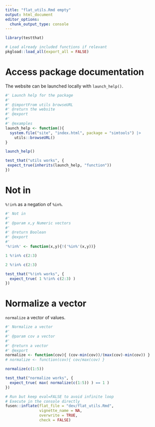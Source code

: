 ```yaml
---
title: "flat_utils.Rmd empty"
output: html_document
editor_options: 
  chunk_output_type: console
---
```


```r
library(testthat)
```

```r
# Load already included functions if relevant
pkgload::load_all(export_all = FALSE)
```

# Access package documentation

The website can be launched locally with `launch_help()`.

```r
#' Launch help for the package
#'
#' @importFrom utils browseURL
#' @return the website
#' @export
#'
#' @examples
launch_help <- function(){
  system.file("site", "index.html", package = "simtools") |>
    utils::browseURL()
}
```

```r
launch_help()
```

```r
test_that("utils works", {
 expect_true(inherits(launch_help, "function")) 
})
```

# Not in

`%!in%` as a negation of `%in%`.
    
```r
#' Not in
#'
#' @param x,y Numeric vectors
#' 
#' @return Boolean
#' @export
#'
'%!in%' <- function(x,y){!('%in%'(x,y))}
```
  
```r
1 %!in% c(2:3)

2 %!in% c(2:3)
```
  
```r
test_that("%!in% works", {
  expect_true( 1 %!in% c(2:3) )
})
```


# Normalize a vector 

`normalize` a vector of values. 

```r
#' Normalize a vector
#'
#' @param cov a vector
#' 
#' @return a vector
#' @export
normalize <- function(cov){ (cov-min(cov))/(max(cov)-min(cov)) }
# normalize <- function(cov){ cov/max(cov) }
```
  
```r
normalize(c(1:5))
```
  
```r
test_that("normalize works", {
  expect_true( max( normalize(c(1:5)) ) == 1 )
})
```




```r
# Run but keep eval=FALSE to avoid infinite loop
# Execute in the console directly
fusen::inflate(flat_file = "dev/flat_utils.Rmd", 
               vignette_name = NA, 
               overwrite = TRUE, 
               check = FALSE)
```

